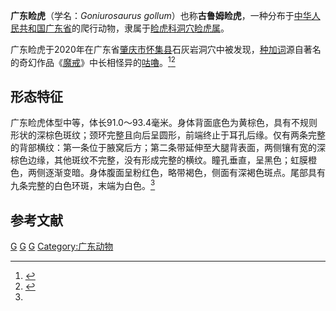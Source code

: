 {{speciesbox
| genus = Goniurosaurus
| species = gollum
| authority = Qi, Grismer, Chen, Lyu, & Wang, 2020
}}
'''广东睑虎'''（学名：''Goniurosaurus gollum''）也称'''古鲁姆睑虎'''，一种分布于[[中华人民共和国|中华人民共和国]][[广东省|广东省]]的爬行动物，隶属于[[睑虎科|睑虎科]][[洞穴睑虎属|洞穴睑虎属]]。

广东睑虎于2020年在广东省[[肇庆市|肇庆市]][[怀集县|怀集县]]石灰岩洞穴中被发现，[[种加词|种加词]]源自著名的奇幻作品《[[魔戒|魔戒]]》中长相怪异的[[咕嚕|咕嚕]]。<ref>{{cite web |title=遇见以《指环王》中的角色“古鲁姆”命名，从中国的石灰岩洞穴中发现的睑虎属新种！ |url=https://www.sohu.com/a/432663879_120702281 |website=搜狐 |accessdate=2021-03-31}}</ref><ref name="Qi2020">{{cite journal |last1=Qi |first1=Shuo |last2=Wang |first2=Jian |last3=Grismer |first3=L. Lee |last4=Chen |first4=Hong-Hui |last5=Lyu |first5=Zhi-Tong |last6=Wang |first6=Ying-Yong |title=The Stoor Hobbit of Guangdong: ''Goniurosaurus gollum'' sp. nov., a cave-dwelling Leopard Gecko (Squamata, Eublepharidae) from South China |journal=''ZooKeys'' |date=2020-11-11 |volume=991 |pages=137–153 |doi=10.3897/zookeys.991.54935 |url=https://zookeys.pensoft.net/article/54935/list/1/ |accessdate=2022-05-16 |archive-date=2022-05-16 |archive-url=https://web.archive.org/web/20220516015124/https://zookeys.pensoft.net/article/54935/list/1/ }}</ref>
==形态特征==
广东睑虎体型中等，体长91.0～93.4毫米。身体背面底色为黄棕色，具有不规则形状的深棕色斑纹；颈环完整且向后呈圆形，前端终止于耳孔后缘。仅有两条完整的背部横纹：第一条位于腋窝后方；第二条带延伸至大腿背表面，两侧镶有宽的深棕色边缘，其他斑纹不完整，没有形成完整的横纹。瞳孔垂直，呈黑色；虹膜橙色，两侧逐渐变暗。身体腹面呈粉红色，略带褐色，侧面有深褐色斑点。尾部具有九条完整的白色环斑，末端为白色。<ref name="Qi2020"/>

==参考文献==
{{reflist}}

{{Taxonbar|from=Q102112042}}

[[Category:洞穴睑虎属|G]]
[[Category:中国爬行动物|G]]
[[Category:2020年描述的动物|G]]
[[Category:广东动物|Category:广东动物]]